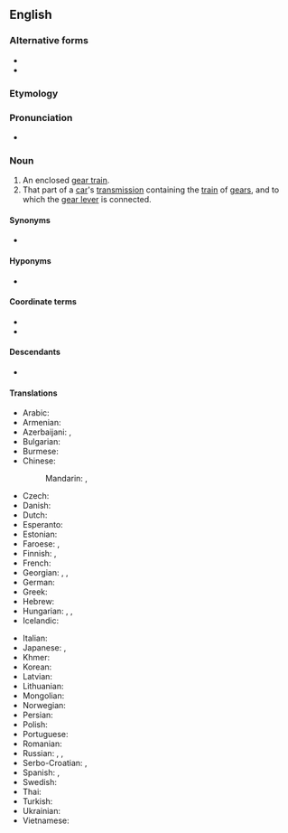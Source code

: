 ==English==
{{wikipedia}}

===Alternative forms===
* {{l|en|gear box}}
* {{l|en|gear-box}}

===Etymology===
{{compound|en|gear|box}}

===Pronunciation===
* {{audio|en|en-us-gearbox.ogg|Audio (US)}}

===Noun===
{{en-noun}}

# An enclosed [[gear train]].
# That part of a [[car]]'s [[transmission]] containing the [[train]] of [[gears]], and to which the [[gear lever]] is connected.

====Synonyms====
* {{l|en|transmission}} {{qualifier|gear box transmission}}

====Hyponyms====
* {{l|en|slushbox}}

====Coordinate terms====
* {{l|en|continuously variable transmission}}
* {{l|en|torque converter}}

====Descendants====
* {{desc|fa|گیربکس|tr=girboks|bor=1}}

====Translations====
{{trans-top|train of gears}}
* Arabic: {{t-needed|ar}}
* Armenian: {{t-needed|hy}}
* Azerbaijani: {{t|az|sürətlər qutusu}}, {{t|az|ötürmələr qutusu}}
* Bulgarian: {{t|bg|скоростна кутия|f|sc=Cyrl}}
* Burmese: {{t-needed|my}}
* Chinese:
*: Mandarin: {{t+|cmn|變速器|sc=Hani}}, {{t+|cmn|变速器|tr=biànsùqì|sc=Hani}}
* Czech: {{t+|cs|převodovka|f}}
* Danish: {{t|da|gearkasse|c}}
* Dutch: {{t+|nl|versnellingsbak}}
* Esperanto: {{t|eo|rapidumujo}}
* Estonian: {{t|et|käigukast}}
* Faroese: {{t|fo|gervikassi}}, {{t|fo|girkassi}}
* Finnish: {{t+|fi|vaihdelaatikko}}, {{t+|fi|vaihteisto}}
* French: {{t+|fr|boite de vitesse}}
* Georgian: {{t|ka|კოლოფი}}, {{t|ka|გადაცემათა კოლოფი}}, {{t|ka|სიჩქარეთა კოლოფი}}
* German: {{t+|de|Getriebe|n}}
* Greek: {{t|el|κιβώτιο ταχυτήτων|n}}
* Hebrew: {{t|he|תיבת הילוכים|f|tr=tevát hilukhím}}
* Hungarian: {{t+|hu|sebességváltó}}, {{t|hu|sebváltó}}, {{t+|hu|váltó}}
* Icelandic: {{t+|is|gírkassi|m}}
{{trans-mid}}
* Italian: {{t|it|scatola del cambio}}
* Japanese: {{t|ja|ギアボックス|tr=giabokkusu|sc=Jpan}}, {{t|ja|変速機|tr=へんそくき, hensokuki|sc=Jpan}}
* Khmer: {{t|km|ប្រអប់លេខ|tr=prɑʼɑp leek}}
* Korean: {{t-needed|ko}}
* Latvian: {{t-needed|lv}}
* Lithuanian: {{t-needed|lt}}
* Mongolian: {{t-needed|mn}}
* Norwegian: {{t|no|girkasse|m|f}}
* Persian: {{t+|fa|گیربکس|tr=girboks}}
* Polish: {{t+|pl|skrzynia biegów|f}}
* Portuguese: {{t|pt|caixa de câmbio}}
* Romanian: {{t|ro|cutie de viteze|f}}
* Russian: {{t+|ru|коро́бка переда́ч|f}}, {{t+|ru|коро́бка скоросте́й|f}}, {{t|ru|коро́бка переключе́ния переда́ч|f}}
* Serbo-Croatian: {{t|sh|mjenjač brzine|m}}, {{t|sh|мењач брзине|m}}
* Spanish: {{t|es|caja de cambios|f}}, {{t|es|caja de velocidades|f}}
* Swedish: {{t+|sv|växellåda|c}}
* Thai: {{t-needed|th}}
* Turkish: {{t+|tr|vites kutusu}}
* Ukrainian: {{t+|uk|коро́бка переда́ч|f}}
* Vietnamese: {{t-needed|vi}}
{{trans-bottom}}